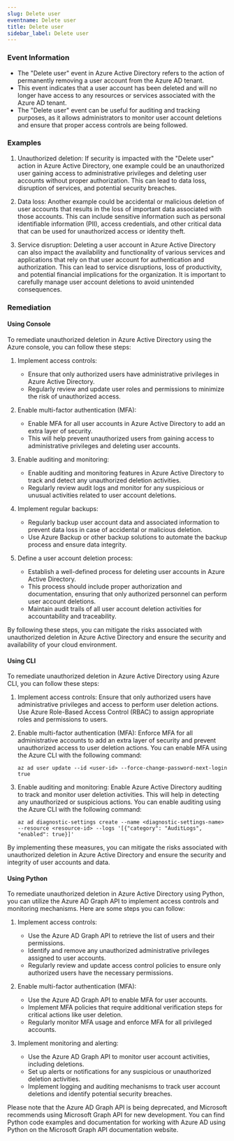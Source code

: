 ```yaml
--- 
slug: Delete user
eventname: Delete user
title: Delete user
sidebar_label: Delete user
---
```

                       
### Event Information

- The "Delete user" event in Azure Active Directory refers to the action of permanently removing a user account from the Azure AD tenant.
- This event indicates that a user account has been deleted and will no longer have access to any resources or services associated with the Azure AD tenant.
- The "Delete user" event can be useful for auditing and tracking purposes, as it allows administrators to monitor user account deletions and ensure that proper access controls are being followed.


### Examples

1. Unauthorized deletion: If security is impacted with the "Delete user" action in Azure Active Directory, one example could be an unauthorized user gaining access to administrative privileges and deleting user accounts without proper authorization. This can lead to data loss, disruption of services, and potential security breaches.

2. Data loss: Another example could be accidental or malicious deletion of user accounts that results in the loss of important data associated with those accounts. This can include sensitive information such as personal identifiable information (PII), access credentials, and other critical data that can be used for unauthorized access or identity theft.

3. Service disruption: Deleting a user account in Azure Active Directory can also impact the availability and functionality of various services and applications that rely on that user account for authentication and authorization. This can lead to service disruptions, loss of productivity, and potential financial implications for the organization. It is important to carefully manage user account deletions to avoid unintended consequences.

### Remediation

#### Using Console

To remediate unauthorized deletion in Azure Active Directory using the Azure console, you can follow these steps:

1. Implement access controls:
   - Ensure that only authorized users have administrative privileges in Azure Active Directory.
   - Regularly review and update user roles and permissions to minimize the risk of unauthorized access.

2. Enable multi-factor authentication (MFA):
   - Enable MFA for all user accounts in Azure Active Directory to add an extra layer of security.
   - This will help prevent unauthorized users from gaining access to administrative privileges and deleting user accounts.

3. Enable auditing and monitoring:
   - Enable auditing and monitoring features in Azure Active Directory to track and detect any unauthorized deletion activities.
   - Regularly review audit logs and monitor for any suspicious or unusual activities related to user account deletions.

4. Implement regular backups:
   - Regularly backup user account data and associated information to prevent data loss in case of accidental or malicious deletion.
   - Use Azure Backup or other backup solutions to automate the backup process and ensure data integrity.

5. Define a user account deletion process:
   - Establish a well-defined process for deleting user accounts in Azure Active Directory.
   - This process should include proper authorization and documentation, ensuring that only authorized personnel can perform user account deletions.
   - Maintain audit trails of all user account deletion activities for accountability and traceability.

By following these steps, you can mitigate the risks associated with unauthorized deletion in Azure Active Directory and ensure the security and availability of your cloud environment.

#### Using CLI

To remediate unauthorized deletion in Azure Active Directory using Azure CLI, you can follow these steps:

1. Implement access controls: Ensure that only authorized users have administrative privileges and access to perform user deletion actions. Use Azure Role-Based Access Control (RBAC) to assign appropriate roles and permissions to users.

2. Enable multi-factor authentication (MFA): Enforce MFA for all administrative accounts to add an extra layer of security and prevent unauthorized access to user deletion actions. You can enable MFA using the Azure CLI with the following command:

   ```
   az ad user update --id <user-id> --force-change-password-next-login true
   ```

3. Enable auditing and monitoring: Enable Azure Active Directory auditing to track and monitor user deletion activities. This will help in detecting any unauthorized or suspicious actions. You can enable auditing using the Azure CLI with the following command:

   ```
   az ad diagnostic-settings create --name <diagnostic-settings-name> --resource <resource-id> --logs '[{"category": "AuditLogs", "enabled": true}]'
   ```

By implementing these measures, you can mitigate the risks associated with unauthorized deletion in Azure Active Directory and ensure the security and integrity of user accounts and data.

#### Using Python

To remediate unauthorized deletion in Azure Active Directory using Python, you can utilize the Azure AD Graph API to implement access controls and monitoring mechanisms. Here are some steps you can follow:

1. Implement access controls:
   - Use the Azure AD Graph API to retrieve the list of users and their permissions.
   - Identify and remove any unauthorized administrative privileges assigned to user accounts.
   - Regularly review and update access control policies to ensure only authorized users have the necessary permissions.

2. Enable multi-factor authentication (MFA):
   - Use the Azure AD Graph API to enable MFA for user accounts.
   - Implement MFA policies that require additional verification steps for critical actions like user deletion.
   - Regularly monitor MFA usage and enforce MFA for all privileged accounts.

3. Implement monitoring and alerting:
   - Use the Azure AD Graph API to monitor user account activities, including deletions.
   - Set up alerts or notifications for any suspicious or unauthorized deletion activities.
   - Implement logging and auditing mechanisms to track user account deletions and identify potential security breaches.

Please note that the Azure AD Graph API is being deprecated, and Microsoft recommends using Microsoft Graph API for new development. You can find Python code examples and documentation for working with Azure AD using Python on the Microsoft Graph API documentation website.


 